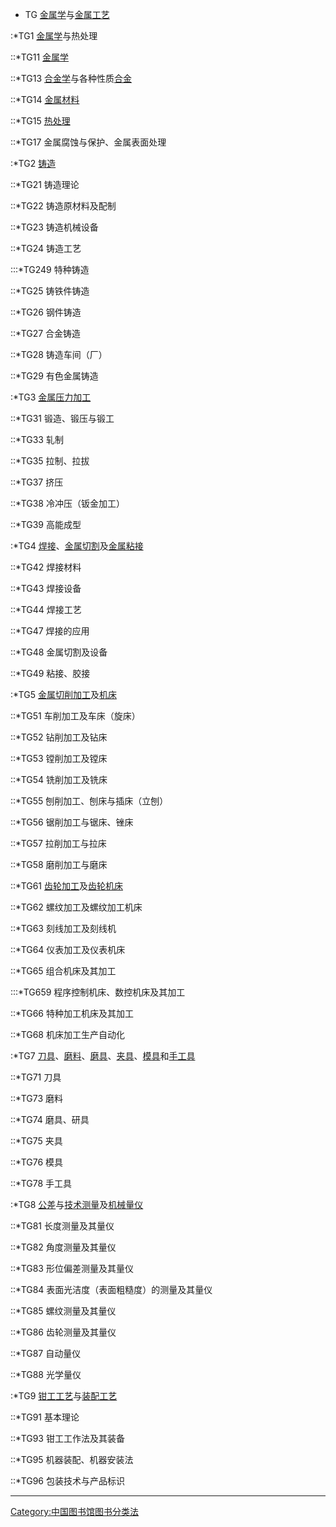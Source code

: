 {{Multiple issues|
{{Overlinked|time=2020-12-22T03:42:56+00:00}}
{{Unreferenced|time=2020-12-22T03:42:56+00:00}}
}}
*TG [[金属学|金属学]]与[[金属工艺|金属工艺]]
:*TG1 [[金属学|金属学]]与热处理
::*TG11 [[金属学|金属学]]
::*TG13 [[合金学|合金学]]与各种性质[[合金|合金]]
::*TG14 [[金属材料|金属材料]]
::*TG15 [[热处理|热处理]]
::*TG17 金属腐蚀与保护、金属表面处理
:*TG2 [[铸造|铸造]]
::*TG21 铸造理论
::*TG22 铸造原材料及配制
::*TG23 铸造机械设备
::*TG24 铸造工艺
:::*TG249 特种铸造
::*TG25 铸铁件铸造
::*TG26 钢件铸造
::*TG27 合金铸造
::*TG28 铸造车间（厂）
::*TG29 有色金属铸造
:*TG3 [[金属压力加工|金属压力加工]]
::*TG31 锻造、锻压与锻工
::*TG33 轧制
::*TG35 拉制、拉拔
::*TG37 挤压
::*TG38 冷冲压（钣金加工）
::*TG39 高能成型
:*TG4 [[焊接|焊接]]、[[金属切割|金属切割]]及[[金属粘接|金属粘接]]
::*TG42 焊接材料
::*TG43 焊接设备
::*TG44 焊接工艺
::*TG47 焊接的应用
::*TG48 金属切割及设备
::*TG49 粘接、胶接
:*TG5 [[金属切削加工|金属切削加工]]及[[机床|机床]]
::*TG51 车削加工及车床（旋床）
::*TG52 钻削加工及钻床
::*TG53 镗削加工及镗床
::*TG54 铣削加工及铣床
::*TG55 刨削加工、刨床与插床（立刨）
::*TG56 锯削加工与锯床、锉床
::*TG57 拉削加工与拉床
::*TG58 磨削加工与磨床
::*TG61 [[齿轮加工|齿轮加工]]及[[齿轮机床|齿轮机床]]
::*TG62 螺纹加工及螺纹加工机床
::*TG63 刻线加工及刻线机
::*TG64 仪表加工及仪表机床
::*TG65 组合机床及其加工
:::*TG659 程序控制机床、数控机床及其加工
::*TG66 特种加工机床及其加工
::*TG68 机床加工生产自动化
:*TG7 [[刀具|刀具]]、[[磨料|磨料]]、[[磨具|磨具]]、[[夹具|夹具]]、[[模具|模具]]和[[手工具|手工具]]
::*TG71 刀具
::*TG73 磨料
::*TG74 磨具、研具
::*TG75 夹具
::*TG76 模具
::*TG78 手工具
:*TG8 [[公差|公差]]与[[技术测量|技术测量]]及[[机械量仪|机械量仪]]
::*TG81 长度测量及其量仪
::*TG82 角度测量及其量仪
::*TG83 形位偏差测量及其量仪
::*TG84 表面光洁度（表面粗糙度）的测量及其量仪
::*TG85 螺纹测量及其量仪
::*TG86 齿轮测量及其量仪
::*TG87 自动量仪
::*TG88 光学量仪
:*TG9 [[钳工工艺|钳工工艺]]与[[装配工艺|装配工艺]]
::*TG91 基本理论
::*TG93 钳工工作法及其装备
::*TG95 机器装配、机器安装法
::*TG96 包装技术与产品标识

----

:{{CLC-T}}
:{{CLC}}

[[Category:中国图书馆图书分类法|Category:中国图书馆图书分类法]]